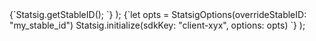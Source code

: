 
  <CodeBlock language="swift">
    {`Statsig.getStableID(); 
`}
  </CodeBlock>
);

  <CodeBlock language="swift">
    {`let opts = StatsigOptions(overrideStableID: "my_stable_id")
Statsig.initialize(sdkKey: "client-xyx", options: opts)
`}
  </CodeBlock>
);
